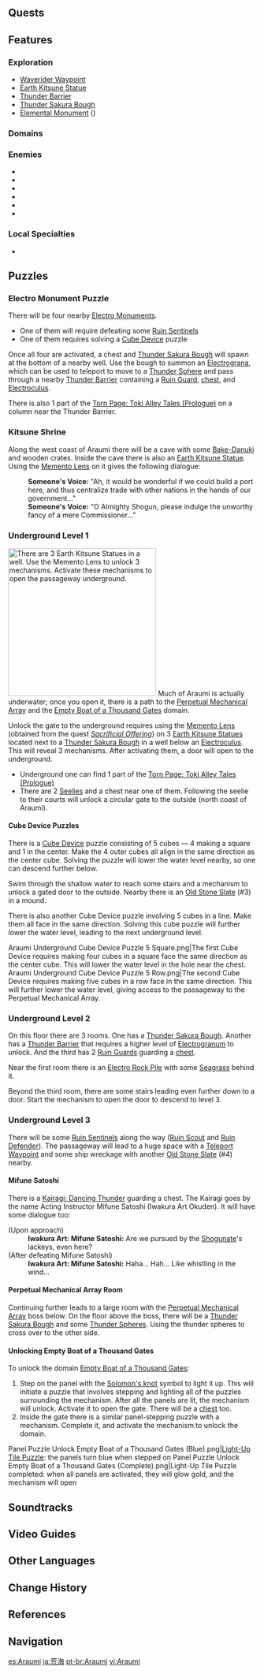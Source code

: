 {{Location Infobox
|image        = Araumi.png
|type         = Subarea
|region       = Inazuma
|area         = Narukami Island
}}
{{Location Intro|{{Lang|'''Araumi'''|ja={{Rubi|荒|あら|海|うみ}}|ja_rm=Araumi|ja_tl=Rough Seas}}|description=<p>It features a large underground area containing a series of puzzles that eventually leads the the [[Perpetual Mechanical Array]].</p>}}

==Quests==
{{Quests by Category List|heo=1}}

==Features==
===Exploration===
*[[Waverider Waypoint]]
*[[Earth Kitsune Statue]]
*[[Thunder Barrier]]
*[[Thunder Sakura Bough]]
*[[Elemental Monument]] ({{Electro}})

===Domains===
{{Domains by Category Gallery}}

===Enemies===
*{{Enemy|Ruin Guard}}
*{{Enemy|Ruin Grader}}
*{{Enemy|Ruin Cruiser}}
*{{Enemy|Ruin Defender}}
*{{Enemy|Ruin Scout}}
*{{Enemy|Perpetual Mechanical Array}}

===Local Specialties===
*{{Item|Sakura Bloom}}

==Puzzles==
===Electro Monument Puzzle===
There will be four nearby [[Electro Monument]]s.
*One of them will require defeating some [[Ruin Sentinels]]
*One of them requires solving a [[Cube Device]] puzzle
Once all four are activated, a chest and [[Thunder Sakura Bough]] will spawn at the bottom of a nearby well. Use the bough to summon an [[Electrograna]], which can be used to teleport to move to a [[Thunder Sphere]] and pass through a nearby [[Thunder Barrier]] containing a [[Ruin Guard]], [[chest]], and [[Electroculus]].

There is also 1 part of the [[Torn Page: Toki Alley Tales (Prologue)]] on a column near the Thunder Barrier.

===Kitsune Shrine===
Along the west coast of Araumi there will be a cave with some [[Bake-Danuki]] and wooden crates. Inside the cave there is also an [[Earth Kitsune Statue]]. Using the [[Memento Lens]] on it gives the following dialogue:
{{Dialogue start}}
:'''Someone's Voice:''' "Ah, it would be wonderful if we could build a port here, and thus centralize trade with other nations in the hands of our government..."
:'''Someone's Voice:''' "O Almighty Shogun, please indulge the unworthy fancy of a mere Commissioner..."
{{Dialogue end}}

===Underground Level 1===
[[File:Araumi Well Entrance Kitsune.png|thumb|300px|There are 3 Earth Kitsune Statues in a well. Use the Memento Lens to unlock 3 mechanisms. Activate these mechanisms to open the passageway underground.]]
Much of Araumi is actually underwater; once you open it, there is a path to the [[Perpetual Mechanical Array]] and the [[Empty Boat of a Thousand Gates]] domain.

Unlock the gate to the underground requires using the [[Memento Lens]] (obtained from the quest ''[[Sacrificial Offering]]'') on 3 [[Earth Kitsune Statue]]s located next to a [[Thunder Sakura Bough]] in a well below an [[Electroculus]]. This will reveal 3 mechanisms. After activating them, a door will open to the underground.
*Underground one can find 1 part of the [[Torn Page: Toki Alley Tales (Prologue)]]
*There are 2 [[Seelie]]s and a chest near one of them. Following the seelie to their courts will unlock a circular gate to the outside (north coast of Araumi).

====Cube Device Puzzles====
There is a [[Cube Device]] puzzle consisting of 5 cubes &mdash; 4 making a square and 1 in the center. Make the 4 outer cubes all align in the same direction as the center cube. Solving the puzzle will lower the water level nearby, so one can descend further below.

Swim through the shallow water to reach some stairs and a mechanism to unlock a gated door to the outside. Nearby there is an [[Old Stone Slate]] (#3) in a mound.

There is also another Cube Device puzzle involving 5 cubes in a line. Make them all face in the same direction. Solving this cube puzzle will further lower the water level, leading to the next underground level.

<gallery>
Araumi Underground Cube Device Puzzle 5 Square.png|The first Cube Device requires making four cubes in a square face the same direction as the  center cube. This will lower the water level in the hole near the chest.
Araumi Underground Cube Device Puzzle 5 Row.png|The second Cube Device requires making five cubes in a row face in the same direction. This will further lower the water level, giving access to the passageway to the Perpetual Mechanical Array.
</gallery>

===Underground Level 2===
On this floor there are 3 rooms. One has a [[Thunder Sakura Bough]]. Another has a [[Thunder Barrier]] that requires a higher level of [[Electrogranum]] to unlock. And the third has 2 [[Ruin Guard]]s guarding a [[chest]].

Near the first room there is an [[Electro Rock Pile]] with some [[Seagrass]] behind it.

Beyond the third room, there are some stairs leading even further down to a door. Start the mechanism to open the door to descend to level 3.

===Underground Level 3===
There will be some [[Ruin Sentinels]] along the way ([[Ruin Scout]] and [[Ruin Defender]]). The passageway will lead to a huge space with a [[Teleport Waypoint]] and some ship wreckage with another [[Old Stone Slate]] (#4) nearby.

====Mifune Satoshi====
There is a [[Kairagi: Dancing Thunder]] guarding a chest. The Kairagi goes by the name Acting Instructor Mifune Satoshi (Iwakura Art Okuden). It will have some dialogue too:
{{Dialogue start}}
;(Upon approach)
:'''Iwakura Art: Mifune Satoshi:''' Are we pursued by the [[Shogunate]]'s lackeys, even here?
;(After defeating Mifune Satoshi)
:'''Iwakura Art: Mifune Satoshi:''' Haha... Hah... Like whistling in the wind...
{{Dialogue end}}

====Perpetual Mechanical Array Room====
Continuing further leads to a large room with the [[Perpetual Mechanical Array]] boss below. On the floor above the boss, there will be a [[Thunder Sakura Bough]] and some [[Thunder Sphere]]s. Using the thunder spheres to cross over to the other side.

====Unlocking Empty Boat of a Thousand Gates====
To unlock the domain [[Empty Boat of a Thousand Gates]]:
# Step on the panel with the [[Solomon's knot]] symbol to light it up. This will initiate a puzzle that involves stepping and lighting all of the puzzles surrounding the mechanism. After all the panels are lit, the mechanism will unlock. Activate it to open the gate. There will be a [[chest]] too.
# Inside the gate there is a similar panel-stepping puzzle with a mechanism. Complete it, and activate the mechanism to unlock the domain.

<gallery>
Panel Puzzle Unlock Empty Boat of a Thousand Gates (Blue).png|[[Light-Up Tile Puzzle]]: the panels turn blue when stepped on
Panel Puzzle Unlock Empty Boat of a Thousand Gates (Complete).png|Light-Up Tile Puzzle completed: when all panels are activated, they will glow gold, and the mechanism will open
</gallery>

==Soundtracks==
{{Soundtracks by Category Table|Araumi Soundtracks|header=Araumi}}

==Video Guides==
{{EVT
|video1   = https://youtu.be/7fD2ok0dfSw
|caption1 = Unlocking Teleport Waypoint Guide

|video2   = https://youtu.be/hBOv8hGwJt8
|caption2 = Araumi Rotation Cube Puzzles

|video3   = https://youtu.be/0JQ5p_odJoU
|caption3 = Araumi Underground Shrine Puzzle Guide
}}

==Other Languages==
{{Other Languages
|en      = Araumi
|zhs     = 荒海
|zhs_rm  = Huānghǎi
|zht     = 荒海
|zht_rm  = Huānghǎi
|zh_tl   = Rough Seas{{Sino|zh|ja}}
|ja      = {{Rubi|荒|あら|海|うみ}}
|ja_rm   = Araumi<ref>[[Map]], Label: Araumi (Japanese)</ref>
|ja_tl   = Rough Seas
|ko      = 황해(荒海)
|ko_rm   = Hwanghae
|ko_tl   = Rough Seas{{Sino|ko|ja}}
|es      = Araumi
|fr      = Araumi
|ru      = Арауми
|th      = Araumi
|vi      = Araumi
|de      = Araumi
|id      = Araumi
|pt      = Araumi
|tr      = Araumi
|it      = Araumi
}}

==Change History==
{{Change History|2.0}}

==References==
{{Reflist}}

==Navigation==
{{Area Navbox|Inazuma}}

[[es:Araumi]]
[[ja:荒海]]
[[pt-br:Araumi]]
[[vi:Araumi]]